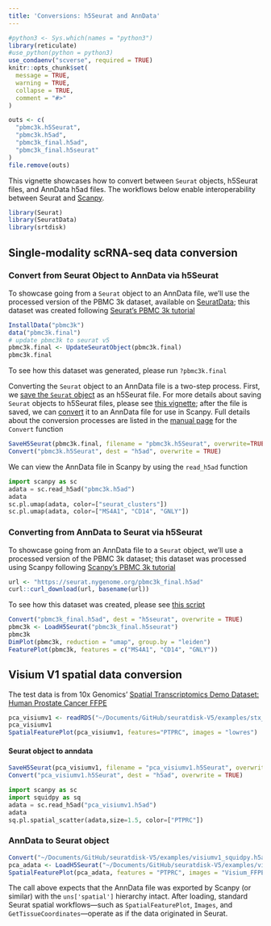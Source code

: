 ```yaml
---
title: 'Conversions: h5Seurat and AnnData'
---
```


```r
#python3 <- Sys.which(names = "python3")
library(reticulate)
#use_python(python = python3)
use_condaenv("scverse", required = TRUE)
knitr::opts_chunk$set(
  message = TRUE,
  warning = TRUE,
  collapse = TRUE,
  comment = "#>"
)
```

```r
outs <- c(
  "pbmc3k.h5Seurat",
  "pbmc3k.h5ad",
  "pbmc3k_final.h5ad",
  "pbmc3k_final.h5seurat"
)
file.remove(outs)
```

This vignette showcases how to convert between `Seurat` objects, h5Seurat files, and AnnData h5ad files. The workflows below enable interoperability between Seurat and [Scanpy](https://scanpy.readthedocs.io/).

```r
library(Seurat)
library(SeuratData)
library(srtdisk)
```

## Single-modality scRNA-seq data conversion

### Convert from Seurat Object to AnnData via h5Seurat

To showcase going from a `Seurat` object to an AnnData file, we'll use the processed version of the PBMC 3k dataset, available on [SeuratData](https://github.com/satijalab/seurat-data); this dataset was created following [Seurat's PBMC 3k tutorial](https://satijalab.org/seurat/articles/pbmc3k_tutorial)

```r
InstallData("pbmc3k")
data("pbmc3k.final")
# update pbmc3k to seurat v5
pbmc3k.final <- UpdateSeuratObject(pbmc3k.final)
pbmc3k.final
```

To see how this dataset was generated, please run `?pbmc3k.final`

Converting the `Seurat` object to an AnnData file is a two-step process. First, we [save the `Seurat` object](https://mojaveazure.github.io/seurat-disk/reference/SaveH5Seurat.html) as an h5Seurat file. For more details about saving `Seurat` objects to h5Seurat files, please see [this vignette](https://mojaveazure.github.io/seurat-disk/articles/h5Seurat-load.html); after the file is saved, we can [convert](https://mojaveazure.github.io/seurat-disk/reference/Convert.html) it to an AnnData file for use in Scanpy. Full details about the conversion processes are listed in the [manual page](https://mojaveazure.github.io/seurat-disk/reference/Convert.html) for the `Convert` function

```r
SaveH5Seurat(pbmc3k.final, filename = "pbmc3k.h5Seurat", overwrite=TRUE)
Convert("pbmc3k.h5Seurat", dest = "h5ad", overwrite = TRUE)
```

We can view the AnnData file in Scanpy by using the `read_h5ad` function

```python
import scanpy as sc
adata = sc.read_h5ad("pbmc3k.h5ad")
adata
sc.pl.umap(adata, color=["seurat_clusters"])
sc.pl.umap(adata, color=["MS4A1", "CD14", "GNLY"])
```

### Converting from AnnData to Seurat via h5Seurat

To showcase going from an AnnData file to a `Seurat` object, we'll use a processed version of the PBMC 3k dataset; this dataset was processed using Scanpy following [Scanpy's PBMC 3k tutorial](https://scanpy-tutorials.readthedocs.io/en/latest/pbmc3k.html)

```r
url <- "https://seurat.nygenome.org/pbmc3k_final.h5ad"
curl::curl_download(url, basename(url))
```

To see how this dataset was created, please see [this script](https://gist.github.com/mojaveazure/922aa904b9ac212e627f522c2b816a52)

```r
Convert("pbmc3k_final.h5ad", dest = "h5seurat", overwrite = TRUE)
pbmc3k <- LoadH5Seurat("pbmc3k_final.h5seurat")
pbmc3k
DimPlot(pbmc3k, reduction = "umap", group.by = "leiden")
FeaturePlot(pbmc3k, features = c("MS4A1", "CD14", "GNLY"))
```

## Visium V1 spatial data conversion

The test data is from 10x Genomics' [Spatial Transcriptomics Demo Dataset: Human Prostate Cancer FFPE](https://www.10xgenomics.com/datasets/human-prostate-cancer-adenocarcinoma-with-invasive-carcinoma-ffpe-1-standard-1-3-0)

```r
pca_visiumv1 <- readRDS("~/Documents/GitHub/seuratdisk-V5/examples/stx_pca_v1.rds")
pca_visiumv1
SpatialFeaturePlot(pca_visiumv1, features="PTPRC", images = "lowres")
```
#### Seurat object to anndata

```r
SaveH5Seurat(pca_visiumv1, filename = "pca_visiumv1.h5Seurat", overwrite = TRUE)
Convert("pca_visiumv1.h5Seurat", dest = "h5ad", overwrite = TRUE)
```

```python
import scanpy as sc
import squidpy as sq
adata = sc.read_h5ad("pca_visiumv1.h5ad")
adata
sq.pl.spatial_scatter(adata,size=1.5, color=["PTPRC"])
```

### AnnData to Seurat object

```r
Convert("~/Documents/GitHub/seuratdisk-V5/examples/visiumv1_squidpy.h5ad", dest="h5Seurat", overwrite=TRUE)
pca_adata <- LoadH5Seurat("~/Documents/GitHub/seuratdisk-V5/examples/visiumv1_squidpy.h5seurat")
SpatialFeaturePlot(pca_adata, features = "PTPRC", images = "Visium_FFPE_Human_Prostate_Cancer")
```

The call above expects that the AnnData file was exported by Scanpy (or similar) with the `uns['spatial']` hierarchy intact. After loading, standard Seurat spatial workflows—such as `SpatialFeaturePlot`, `Images`, and `GetTissueCoordinates`—operate as if the data originated in Seurat.
